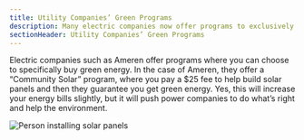```yaml
---
title: Utility Companies’ Green Programs
description: Many electric companies now offer programs to exclusively buy solar
sectionHeader: Utility Companies’ Green Programs
---
```


Electric companies such as Ameren offer programs where you can choose to specifically buy green energy.
In the case of Ameren, they offer a “Community Solar” program, where you pay a $25 fee to help build solar panels and then they guarantee you get green energy.
Yes, this will increase your energy bills slightly, but it will push power companies to do what’s right and help the environment.

<img src="/images/utility_companies.avif" alt="Person installing solar panels"/>
